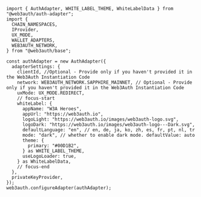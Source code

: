```tsx
import { AuthAdapter, WHITE_LABEL_THEME, WhiteLabelData } from "@web3auth/auth-adapter";
import {
  CHAIN_NAMESPACES,
  IProvider,
  UX_MODE,
  WALLET_ADAPTERS,
  WEB3AUTH_NETWORK,
} from "@web3auth/base";

const authAdapter = new AuthAdapter({
  adapterSettings: {
    clientId, //Optional - Provide only if you haven't provided it in the Web3Auth Instantiation Code
    network: WEB3AUTH_NETWORK.SAPPHIRE_MAINNET, // Optional - Provide only if you haven't provided it in the Web3Auth Instantiation Code
    uxMode: UX_MODE.REDIRECT,
    // focus-start
    whiteLabel: {
      appName: "W3A Heroes",
      appUrl: "https://web3auth.io",
      logoLight: "https://web3auth.io/images/web3auth-logo.svg",
      logoDark: "https://web3auth.io/images/web3auth-logo---Dark.svg",
      defaultLanguage: "en", // en, de, ja, ko, zh, es, fr, pt, nl, tr
      mode: "dark", // whether to enable dark mode. defaultValue: auto
      theme: {
        primary: "#00D1B2",
      } as WHITE_LABEL_THEME,
      useLogoLoader: true,
    } as WhiteLabelData,
    // focus-end
  },
  privateKeyProvider,
});
web3auth.configureAdapter(authAdapter);
```
